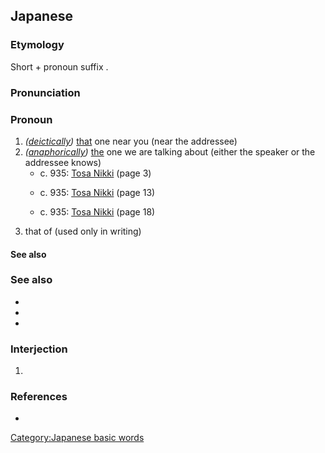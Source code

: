 ==Japanese==
{{ja-kanjitab|其れ}}

===Etymology===
Short {{m|ja|そ|tr=so}} + pronoun suffix {{m|ja|れ|tr=re}}.

===Pronunciation===
{{ja-pron|acc=h}}

===Pronoun===
{{ja-pos|pronoun}}

# ''([[deictically]])'' [[that]] one near you (near the addressee)
# ''([[anaphorically]])'' [[the]] one we are talking about (either the speaker or the addressee knows)
#* c. 935: [[w:Tosa Nikki|Tosa Nikki]] (page 3)
#*: {{ux|ja|'''それ'''の年の十二月の二十日あまり一日の日の戌の刻に、門出す。}}
#* c. 935: [[w:Tosa Nikki|Tosa Nikki]] (page 13)
#*: {{ux|ja|船に乗りはじめし日より、船には紅濃くよき衣着ず。'''それ'''は「海の神に怖ぢて」といひて、何の蘆蔭にことづけて、老海鼠つまの貽鮨、鮨鮑をぞ、心にもあらぬ脛に上て見せける。}}
#* c. 935: [[w:Tosa Nikki|Tosa Nikki]] (page 18)
#*: {{ux|ja|この間に、使はれむ、とて付きて来る童あり。'''それ'''が歌ふ船唄、「なほこそ国の方は見やらるれ、わが父母ありとし思へば。帰らや。」と歌ふぞあはれなる。}}
# that of (used only in writing)
#: {{ja-x|東%京の人%口はニューヨークの'''それ'''より多い。|^とう%きょう の じん%こう は ^ニューヨーク の '''それ''' より おおい。|The population of Tokyo is larger than that of New York.}}

====See also====
{{Japanese demonstratives}}
{{Classical Japanese pronouns and demonstratives}}

===See also===
* {{ja-r|そこ}}
* {{ja-r|そち}}
* {{ja-r|そなた}}

===Interjection===
{{ja-pos|interjection}}

# {{rfdef|ja}}

===References===
* {{cite-book
|last=Hasegawa
|first=Masaharu
|coauthors=Yūichirō Imanishi, Hiroshi Itō, Hiroshi Yoshioka
|title=Shin Nihon Koten Bungaku Taikei 24: Tosa Nikki, Kagerō Nikki, Murasaki Shikibu Nikki, Sarashina Nikki
|publisher=[[w:Iwanami Shoten Publishing|Iwanami Shoten]]
|year=1989
|location=[[w:Tokyo|Tōkyō]]
|isbn=4-00-240024-7
}}

[[Category:Japanese basic words]]